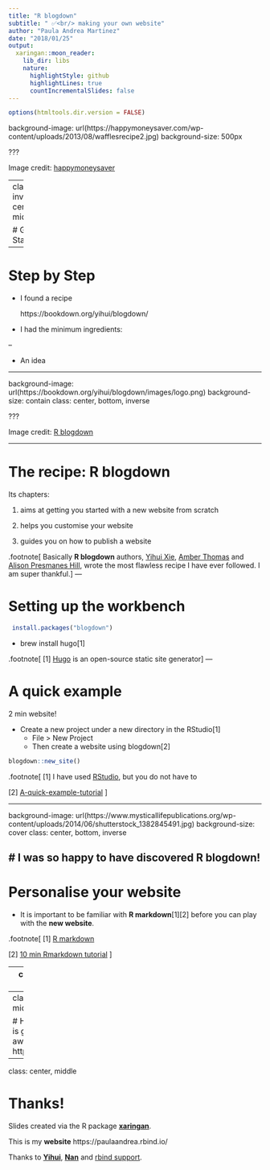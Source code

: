 ```yaml
---
title: "R blogdown"
subtitle: " ✅<br/> making your own website"
author: "Paula Andrea Martinez"
date: "2018/01/25"
output:
  xaringan::moon_reader:
    lib_dir: libs
    nature:
      highlightStyle: github
      highlightLines: true
      countIncrementalSlides: false
---
```


```r
options(htmltools.dir.version = FALSE)
```

background-image: url(https://happymoneysaver.com/wp-content/uploads/2013/08/wafflesrecipe2.jpg)
background-size: 500px

???

Image credit: [happymoneysaver](https://happymoneysaver.com)

---
class: inverse, center, middle

# Get Started

---

# Step by Step

- I found a recipe

  https://bookdown.org/yihui/blogdown/ 



- I had the minimum ingredients:

--

  - An idea
  
---

background-image: url(https://bookdown.org/yihui/blogdown/images/logo.png)
background-size: contain
class: center, bottom, inverse

???

Image credit: [R blogdown](https://github.com/rstudio/blogdown/blob/6e4485e6e233f820396285bac32d6c519b80381c/README.md)

---

# The recipe: R blogdown

Its chapters:

1. aims at getting you started with a new website from scratch

1. helps you customise your website

1. guides you on how to publish a website

.footnote[
Basically **R blogdown** authors, [Yihui Xie](https://yihui.name), [Amber Thomas](https://amber.rbind.io) and [Alison Presmanes Hill](https://alison.rbind.io), wrote the most flawless recipe I have ever followed. 
I am super thankful.
]
---

# Setting up the workbench

```r
 install.packages("blogdown")
``` 

- brew install hugo[1]

.footnote[
[1] [Hugo](https://gohugo.io/getting-started/quick-start/) is an open-source static site generator
] 
---

# A quick example

2 min website! 


- Create a new project under a new directory in the RStudio[1]
  - File > New Project
  - Then create a website using blogdown[2]
  
```r
blogdown::new_site()
```

.footnote[
[1] I have used [RStudio](https://www.rstudio.com/products/rstudio/), but you do not have to

[2] [A-quick-example-tutorial](https://bookdown.org/yihui/blogdown/a-quick-example.html)
]

---

background-image: url(https://www.mysticallifepublications.org/wp-content/uploads/2014/06/shutterstock_1382845491.jpg)
background-size: cover
class: center, bottom, inverse

# I was so happy to have discovered R blogdown!
---

# Personalise your website

- It is important to be familiar with **R markdown**[1][2] before you can play with the **new website**.

.footnote[
[1] [R markdown](https://bookdown.org/yihui/blogdown/r-markdown.html)

[2] [10 min Rmarkdown tutorial](https://www.markdowntutorial.com/)
]

---
class: center, middle

# Cool resources

- HUGO themes https://themes.gohugo.io/ (Framework / Templates)

- https://www.netlify.com/ to publish your website (+ for having a github)

---
class: center, middle

# Hold on. This is going to be awesome.
https://rbind.org/

---

class: center, middle

# Thanks!

Slides created via the R package [**xaringan**](https://github.com/yihui/xaringan).

This is my **website** https://paulaandrea.rbind.io/

Thanks to [**Yihui**](http://yihui.name), [**Nan**](https://github.com/road2stat) and [rbind support](https://github.com/rbind/support).
